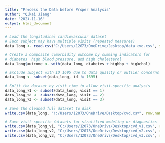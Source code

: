 ```yaml
---
title: "Process the Data before Proper Analysis"
author: "Qikai Jiang"
date: "2023-11-16"
output: html_document
---
```


```r
# Load the longitudinal cardiovascular dataset
# Each subject may have multiple visits (repeated measures)
data_long <- read.csv("C:/Users/12073/OneDrive/Desktop/data_cvd.csv", stringsAsFactors = FALSE)
```

```r
# Create a composite comorbidity outcome by summing indicators for
# diabetes, high blood pressure, and high cholesterol
data_long$outcome <- with(data_long, diabetes + highbp + highchol)
```

```r
# Exclude subject with ID 1695 due to data quality or outlier concerns
data_long <- subset(data_long, id != 1695)
```

```r
# Split the dataset by visit time to allow visit-specific analysis
data_long_v1 <- subset(data_long, visit == 1)
data_long_v2 <- subset(data_long, visit == 2)
data_long_v3 <- subset(data_long, visit == 3)
```

```r
# Save the cleaned full dataset to disk
write.csv(data_long, "C:/Users/12073/OneDrive/Desktop/cvd.csv", row.names = FALSE)
```

```r
# Save visit-specific datasets for stratified modeling or diagnostics
write.csv(data_long_v1, "C:/Users/12073/OneDrive/Desktop/cvd_v1.csv", row.names = FALSE)
write.csv(data_long_v2, "C:/Users/12073/OneDrive/Desktop/cvd_v2.csv", row.names = FALSE)
write.csv(data_long_v3, "C:/Users/12073/OneDrive/Desktop/cvd_v3.csv", row.names = FALSE)
```


